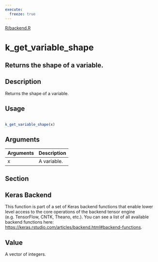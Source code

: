 ```yaml
---
execute:
  freeze: true
---
```


[R/backend.R](https://github.com/rstudio/keras//blob/main/R/backend.R#L1173) 

# k_get_variable_shape

## Returns the shape of a variable.

## Description
 Returns the shape of a variable. 


## Usage
```r
 
k_get_variable_shape(x) 
```

## Arguments
|Arguments|Description|
|---|---|
| x | A variable. |


## Section

## Keras Backend

   This function is part of a set of Keras backend functions that enable lower level access to the core operations of the backend tensor engine (e.g. TensorFlow, CNTK, Theano, etc.).  You can see a list of all available backend functions here: [https://keras.rstudio.com/articles/backend.html#backend-functions](https://keras.rstudio.com/articles/backend.html#backend-functions). 

## Value
 A vector of integers. 




